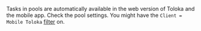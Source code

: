 <Cut title="How do I make the task available not only from desktops, but also from mobile devices?">

Tasks in pools are automatically available in the web version of Toloka and the mobile app. Check the pool settings. You might have the `Client = Mobile Toloka` [filter](/docs/guide/filters) on.

</Cut>

